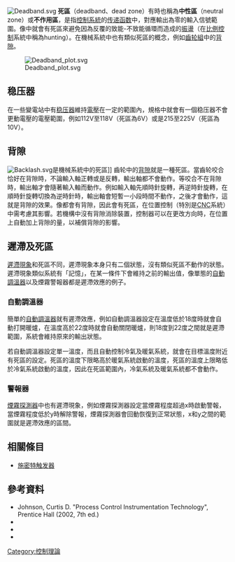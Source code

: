 {{about|系統中輸出為零的輸入範圍|額外引入的系統不動作時間|死区时间|生態系統中的死區|死區 (生態學)}}
{{No footnotes|time=2017-10-29}}
[[File:Deadband.svg|thumb]]
'''死區'''（deadband、dead zone）有時也稱為'''中性區'''（neutral zone）或'''不作用區'''，是指[[控制系統|控制系統]]的[[传递函数|传递函数]]中，對應輸出為零的輸入信號範圍。像{{le|伺服驅動器|Servo drive}}中就會有死區來避免因為反覆的致能-不致能循環而造成的[[振盪|振盪]]（在[[比例控制|比例控制]]系統中稱為hunting）。在機械系統中也有類似死區的概念，例如[[轮系|齒轮組]]中的[[背隙|背隙]]。

[[File:Deadband_plot.svg|thumb]]

==稳压器==
在一些變電站中有[[稳压器|稳压器]]維持[[電壓|電壓]]在一定的範圍內，規格中就會有一個稳压器不會更動電壓的電壓範圍，例如112V至118V（死區為6V）或是215至225V（死區為10V）。

==背隙==
<!--{{see|Backlash (engineering)}}-->
[[File:Backlash.svg|thumb]]是機械系統中的死區]]
齒轮中的[[背隙|背隙]]就是一種死區。當齒轮咬合恰好在背隙時，不論輸入軸正轉或是反轉，輸出軸都不會動作。等咬合不在背隙時，輸出軸才會隨著輸入軸而動作。例如輸入軸先順時針旋轉，再逆時針旋轉，在順時針旋轉切換為逆時針時，輸出軸會短暫一小段時間不動作，之後才會動作，這就是背隙的效果。像{{le|導螺桿|Leadscrews}}都會有背隙，因此會有死區，在位置控制（特別是[[数控机床|CNC]]系統）中需考慮其影響。若機構中沒有背隙消除裝置，控制器可以在更改方向時，在位置上自動加上背隙的量，以補償背隙的影響。

==遲滯及死區==
[[遲滯現象|遲滯現象]]和死區不同，遲滯現象本身只有二個狀態，沒有類似死區不動作的狀態。遲滯現象類似系統有「記憶」，在某一條件下會維持之前的輸出值，像單態的[[自動調溫器|自動調溫器]]以及煙霧警報器都是遲滯效應的例子。

===自動調溫器===
簡單的[[自動調溫器|自動調溫器]]就有遲滯效應，例如自動調溫器設定在溫度低於18度時就會自動打開暖爐，在溫度高於22度時就會自動關閉暖爐，則18度到22度之間就是遲滯範圍，系統會維持原來的輸出狀態。

若自動調溫器設定單一溫度，而且自動控制冷氣及暖氣系統，就會在目標溫度附近有死區的設定。死區的溫度下限略高於暖氣系統啟動的溫度，死區的溫度上限略低於冷氣系統啟動的溫度，因此在死區範圍內，冷氣系統及暖氣系統都不會動作。

===警報器===
[[煙霧探測器|煙霧探測器]]中也有遲滯現象，例如煙霧探測器設定當煙霧程度超過x時啟動警報，當煙霧程度低於y時解除警報，煙霧探測器會回動恢復到正常狀態，x和y之間的範圍就是遲滯效應的區間。

==相關條目==
*[[施密特触发器|施密特触发器]]

==參考資料==
*Johnson, Curtis D. "Process Control Instrumentation Technology", Prentice Hall (2002, 7th ed.)
*{{cite web|title=Dead Band Plus Hysteresis Estimation with ValveLink Diagnostics|url=http://www.documentation.emersonprocess.com/groups/public/documents/bulletins/d103549x012.pdf|work=Product Bulletin|publisher=Fisher Controls International|accessdate=18 January 2013|date=October 2012|archive-date=2016-03-04|archive-url=https://web.archive.org/web/20160304094031/http://www.documentation.emersonprocess.com/groups/public/documents/bulletins/d103549x012.pdf|dead-url=no}}
*{{cite book|last=Murty|first=D.V.S.|title=Transducers & Instrumentation|year=2009|publisher=Prentice-Hall of India|location=New Delhi|isbn=978-8120335691|pages=15–16|url=https://books.google.com/books?id=g87Zv-5onFoC&pg=PA15&lpg=PA15&source=bl&ots=lZvJ24Obik&sig=Ohgowq-z9jminYt9VrftDTeLtbY&hl=en&sa=X&ei=bdL5UMfGI4fY0QX6roC4BA&ved=0CEIQ6AEwAzgK#v=onepage&q&f=false|edition=2nd|accessdate=18 January 2013}}
*{{cite web|last=Postlethwaite|first=Bruce|title=On-Off Control|url=http://www.online-courses.vissim.us/Strathclyde/onoff_control.htm|work=Introduction to Process Control|publisher=Department of Chemical and Process Engineering, University of Strathclyde|accessdate=18 January 2013|archive-date=2020-01-28|archive-url=https://web.archive.org/web/20200128110735/http://www.online-courses.vissim.us/Strathclyde/onoff_control.htm|dead-url=no}}

[[Category:控制理論|Category:控制理論]]